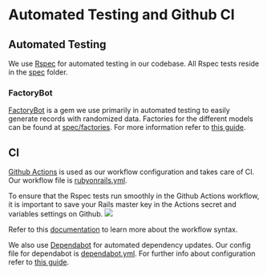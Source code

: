 # Automated Testing and Github CI

## Automated Testing

We use [Rspec](https://github.com/rspec/rspec-rails) for automated testing in our codebase. All Rspec tests reside in the [spec](../spec) folder.

### FactoryBot

[FactoryBot](https://github.com/thoughtbot/factory_bot_rails) is a gem we use primarily in automated testing to easily generate records with randomized data. Factories for the different models can be found at [spec/factories](../spec/factories). For more information refer to [this guide](https://thoughtbot.github.io/factory_bot).

## CI

[Github Actions](https://docs.github.com/en/actions) is used as our workflow configuration and takes care of CI. Our workflow file is [rubyonrails.yml](../.github/workflows/rubyonrails.yml).

To ensure that the Rspec tests run smoothly in the Github Actions workflow, it is important to save your Rails master key in the Actions secret and variables settings on Github.
![](../docs/images/action_secrets.png)

Refer to this [documentation](https://docs.github.com/en/actions/using-workflows/workflow-syntax-for-github-actions) to learn more about the workflow syntax.

We also use [Dependabot](https://github.com/dependabot) for automated dependency updates. Our config file for dependabot is [dependabot.yml](../.github/dependabot.yml). For further info about configuration refer to [this guide](https://docs.github.com/en/code-security/dependabot/dependabot-version-updates/configuration-options-for-the-dependabot.yml-file).
